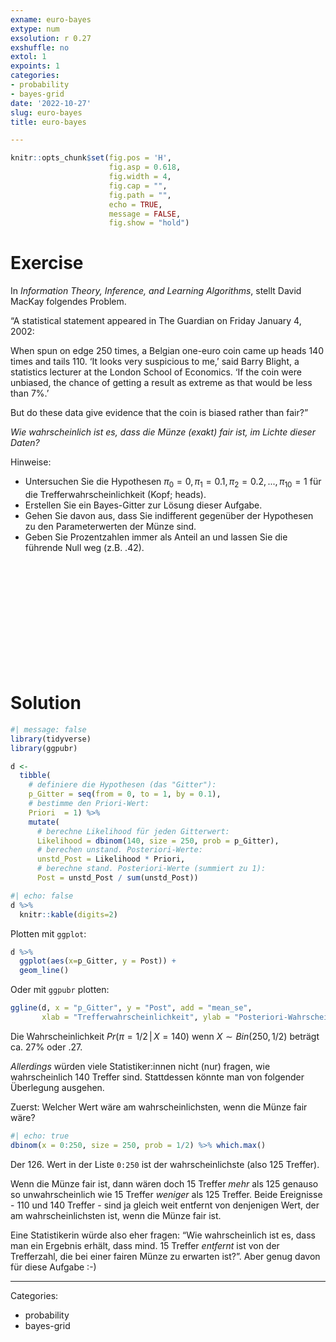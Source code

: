```yaml
---
exname: euro-bayes
extype: num
exsolution: r 0.27
exshuffle: no
extol: 1
expoints: 1
categories:
- probability
- bayes-grid
date: '2022-10-27'
slug: euro-bayes
title: euro-bayes

---
```







```r
knitr::opts_chunk$set(fig.pos = 'H',
                      fig.asp = 0.618,
                      fig.width = 4,
                      fig.cap = "", 
                      fig.path = "",
                      echo = TRUE,
                      message = FALSE,
                      fig.show = "hold")
```






# Exercise


In *Information Theory, Inference, and Learning Algorithms*, stellt David MacKay folgendes Problem.

"A statistical statement appeared in The Guardian on Friday January 4, 2002:

When spun on edge 250 times, a Belgian one-euro coin came up heads 140 times and tails 110. 'It looks very suspicious to me,' said Barry Blight, a statistics lecturer at the London School of Economics. 'If the coin were unbiased, the chance of getting a result as extreme as that would be less than 7%.'

But do these data give evidence that the coin is biased rather than fair?"

*Wie wahrscheinlich ist es, dass die Münze (exakt) fair ist, im Lichte dieser Daten?*

Hinweise:

- Untersuchen Sie die Hypothesen $\pi_0 = 0, \pi_1 = 0.1, \pi_2 = 0.2, ..., \pi_{10} = 1$ für die Trefferwahrscheinlichkeit (Kopf; heads).
- Erstellen Sie ein Bayes-Gitter zur Lösung dieser Aufgabe.
- Gehen Sie davon aus, dass Sie indifferent gegenüber der Hypothesen zu den Parameterwerten der Münze sind.
- Geben Sie Prozentzahlen immer als Anteil an und lassen Sie die führende Null weg (z.B. .42).



</br>
</br>
</br>
</br>
</br>
</br>
</br>
</br>
</br>
</br>

# Solution


```r
#| message: false
library(tidyverse)
library(ggpubr)
```


```r
d <-
  tibble(
    # definiere die Hypothesen (das "Gitter"): 
    p_Gitter = seq(from = 0, to = 1, by = 0.1),
    # bestimme den Priori-Wert:       
    Priori  = 1) %>%  
    mutate(
      # berechne Likelihood für jeden Gitterwert:
      Likelihood = dbinom(140, size = 250, prob = p_Gitter),
      # berechen unstand. Posteriori-Werte:
      unstd_Post = Likelihood * Priori,
      # berechne stand. Posteriori-Werte (summiert zu 1):
      Post = unstd_Post / sum(unstd_Post))  
```

```r
#| echo: false
d %>% 
  knitr::kable(digits=2)
```


Plotten mit `ggplot`:

```r
d %>% 
  ggplot(aes(x=p_Gitter, y = Post)) +
  geom_line()
```
Oder mit `ggpubr` plotten:

```r
ggline(d, x = "p_Gitter", y = "Post", add = "mean_se", 
       xlab = "Trefferwahrscheinlichkeit", ylab = "Posteriori-Wahrscheinlichkeit")
```



Die Wahrscheinlichkeit $Pr(\pi = 1/2 \, | \, X=140)$ wenn $X \sim Bin(250, 1/2)$ beträgt ca. 27% oder .27.

*Allerdings* würden viele Statistiker:innen nicht (nur) fragen, wie wahrscheinlich 140 Treffer sind.
Stattdessen könnte man von folgender Überlegung ausgehen.

Zuerst: Welcher Wert wäre am wahrscheinlichsten, wenn die Münze fair wäre?

```r
#| echo: true
dbinom(x = 0:250, size = 250, prob = 1/2) %>% which.max()
```

Der 126. Wert in der Liste `0:250` ist der wahrscheinlichste (also 125 Treffer).

Wenn die Münze fair ist, dann wären doch 15 Treffer *mehr* als 125 genauso so unwahrscheinlich wie 15 Treffer *weniger* als 125 Treffer.
Beide Ereignisse - 110 und 140 Treffer - sind ja gleich weit entfernt von denjenigen Wert, der am wahrscheinlichsten ist, wenn die Münze fair ist.

Eine Statistikerin würde also eher fragen: 
"Wie wahrscheinlich ist es, dass man ein Ergebnis erhält, dass mind. 15 Treffer *entfernt* ist von der Trefferzahl, die bei einer fairen Münze zu erwarten ist?".
Aber genug davon für diese Aufgabe :-)



---

Categories: 

- probability
- bayes-grid

